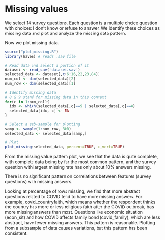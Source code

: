 # Missing values

We select 14 survey questions. Each question is a multiple choice question with choices: I don't know or refuse to answer. We identify these choices as missing data and plot and analyze the missing data pattern.

Now we plot missing data.

```r
source("plot_missing.R")
library(haven) # reads .sav file

# Read data and select a portion of it
dataset <- read_sav('dataset.sav')
selected_data <- dataset[,c(6:16,22,23,84)]
num_col <- dim(selected_data)[2]
num_row <- dim(selected_data)[1]

# Identify missing data
# 8 & 9 stand for missing data in this context
for(c in 1:num_col){
  idx <- which(selected_data[,c]==9 | selected_data[,c]==8)
  selected_data[idx, c] <- NA
}

# Select a sub-sample for plotting
samp <- sample(1:num_row, 300)
selected_data <- selected_data[samp,]

# Plot
plot_missing(selected_data, percent=TRUE, x_vert=TRUE)
```

From the missing value pattern plot, we see that the data is quite complete, with complete data being by far the most common pattern, and the survey question with largest missing rate has only about 10% answers missing. 

There is no significant pattern on correlations between features (survey questions) with missing answers. 

Looking at percentage of rows missing, we find that more abstract questions related to COVID tend to have more missing answers. For example, covid_countryfaith, which means whether the respondent thinks the country has more or less religious faith after the COVID outbreak, has more missing answers than most. Questions like economic situation (econ_sit) and how COVID affects family bond (covid_family), which are less abstract, have fewer missing answers. This pattern is reasonable. Plotting from a subsample of data causes variations, but this pattern has been consistent.


